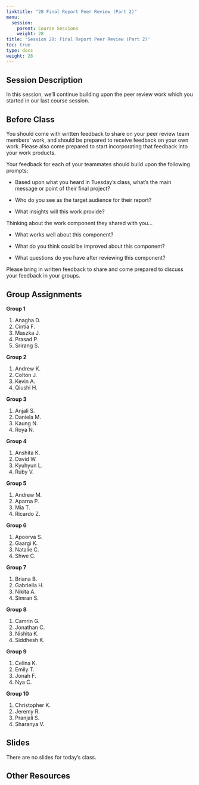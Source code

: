 ```yaml
---
linktitle: "28 Final Report Peer Review (Part 2)"
menu:
  session:
    parent: Course Sessions
    weight: 28
title: 'Session 28: Final Report Peer Review (Part 2)'
toc: true
type: docs
weight: 28
---
```


## Session Description

In this session, we'll continue building upon the peer review work which you started in our last course session.

## Before Class

You should come with written feedback to share on your peer review team members' work, and should be prepared to receive feedback on your own work. Please also come prepared to start incorporating that feedback into your work products.

Your feedback for each of your teammates should build upon the following prompts:

- Based upon what you heard in Tuesday's class, what's the main message or point of their final project?

- Who do you see as the target audience for their report?

- What insights will this work provide?

Thinking about the work component they shared with you...

- What works well about this component?

- What do you think could be improved about this component?

- What questions do you have after reviewing this component?

Please bring in written feedback to share and come prepared to discuss your feedback in your groups.

## Group Assignments

**Group 1**

1. Anagha D.
2. Cintia F.
3. Maszka J.
4. Prasad P.
5. Srirang S.

**Group 2**

1. Andrew K.
2. Colton J.
3. Kevin A.
4. Qiushi H.

**Group 3**

1. Anjali S.
2. Daniela M.
3. Kaung N.
4. Roya N.

**Group 4**

1. Anshita K.
2. David W.
3. Kyuhyun L.
4. Ruby V.

**Group 5**

1. Andrew M.
2. Aparna P.
3. Mia T.
4. Ricardo Z.

**Group 6**

1. Apoorva S.
2. Gaargi K.
3. Natalie C.
4. Shwe C.

**Group 7**

1. Briana B.
2. Gabriella H.
3. Nikita A.
4. Simran S.

**Group 8**

1. Camrin G.
2. Jonathan C.
3. Nishita K.
4. Siddhesh K.

**Group 9**

1. Celina K.
2. Emily T.
3. Jonah F.
4. Nya C.

**Group 10**

1. Christopher K.
2. Jeremy R.
3. Pranjali S.
4. Sharanya V.

## Slides

There are no slides for today's class.

## Other Resources
